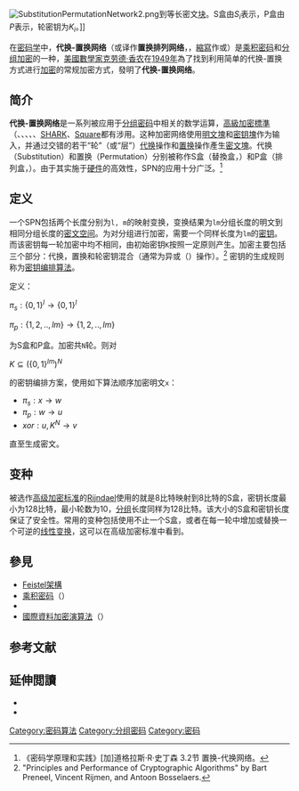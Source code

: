 {{multiple issues|
{{copyedit|for=文法}}
{{expand English|Document-oriented database}}
}}
{{NoteTA
|G1=IT
}}
[[Image:SubstitutionPermutationNetwork2.png|thumb]]到等长密文[[块_(数据存储)|块]]。S盒由''S<sub>i</sub>''表示，P盒由 ''P''表示，轮密钥为''K<sub>i</sub>''。]]

在[[密码学|密码学]]中，'''代换-置换网络'''（或译作'''置换排列网络'''，{{lang-en|Substitution-Permutation Network}}，[[縮寫|縮寫]]作{{lang|en|SP-network}}或{{lang|en|SPN}}）是[[乘积密码|乘积密码]]和[[分组加密|分组加密]]的一种，[[美國|美國]][[數學家|數學家]][[克劳德·香农|克劳德·香农]]在[[1949年|1949年]]為了找到利用简单的代换-置换方式进行[[加密|加密]]的常规加密方式，發明了'''代换-置换网络'''。

==简介==

'''代换-置换网络'''是一系列被应用于[[分组密码|分组密码]]中相关的数学运算，[[高級加密標準|高級加密標準]]（{{lang-en|AES）}}、{{link-en|3-Way}}、{{link-en|Kuznyechik}}、{{link-en|PRESENT|PRESENT_(cipher)}}、{{link-en|SAFER}}、[[SHARK|SHARK]]、[[Square（密碼學）|Square]]都有涉用。这种加密网络使用[[明文|明文]][[块_(数据存储)|塊]]和[[密钥|密钥]][[块_(数据存储)|塊]]作为输入，并通过交错的若干“轮”（或“层”）[[替换式密码|代换]]操作和[[置换|置换]]操作產生[[密文|密文]][[块_(数据存储)|塊]]。代换（Substitution）和置换（Permutation）分别被称作S盒（替換盒，{{lang-en|S-boxes}}）和P盒（排列盒，{{lang-en|P-boxes}}）。由于其实施于[[硬件|硬件]]的高效性，SPN的应用十分广泛。<ref>《密码学原理和实践》[加]道格拉斯·R·史丁森 3.2节 置换-代换网络。</ref>

==定义==
一个SPN包括两个长度分别为<code>l, m</code>的映射变换，变换结果为<code>lm</code>分组长度的明文到相同分组长度的[[密文空间|密文空间]]。为对分组进行加密，需要一个同样长度为<code>lm</code>的[[密钥|密钥]]。而该密钥每一轮加密中均不相同，由初始密钥<code>K</code>按照一定原则产生。加密主要包括三个部分：代换，置换和轮密钥混合（通常为异或（{{lang-en|XOR}}）操作）。<ref>"Principles and Performance of Cryptographic Algorithms" by Bart Preneel, Vincent Rijmen, and Antoon Bosselaers.</ref> 密钥的生成规则称为[[密钥编排算法|密钥编排算法]]。

定义：

<math>\pi_{s}: \lbrace 0,1 \rbrace^l \to \lbrace 0,1 \rbrace^l</math>

<math>\pi_{p}: \lbrace 1,2,..,lm \rbrace \to \lbrace 1,2,..,lm \rbrace</math>

为S盒和P盒。加密共<code>N</code>轮。则对

<math>K \subseteq (\lbrace 0,1 \rbrace^{lm})^N</math>

的密钥编排方案，使用如下算法顺序加密明文<code>x</code>：

* <math>\pi_{s}: x \longrightarrow w</math>
* <math>\pi_{p}: w \longrightarrow u</math>
* <math>xor: u, K^N \longrightarrow v</math>

直至生成密文。

==变种==
被选作[[高级加密标准|高级加密标准]]的[[Rijndael|Rijndael]]使用的就是8比特映射到8比特的S盒，密钥长度最小为128比特，最小轮数为10，[[分组密码|分组]]长度同样为128比特。该大小的S盒和密钥长度保证了安全性。常用的变种包括使用不止一个S盒，或者在每一轮中增加或替换一个可逆的[[线性变换|线性变换]]，这可以在高级加密标准中看到。

== 參見 ==
* [[Feistel架構|Feistel架構]]
* [[乘积密码|乘积密码]]（{{lang-en|Product cipher}}）
* {{tsl|en|Square (cipher)|Square (cipher)}}
* [[國際資料加密演算法|國際資料加密演算法]]（{{lang-en|IDEA}}）

==参考文献==
{{Reflist}}

== 延伸閲讀 ==
*{{cite book |first=Jonathan |last=Katz |first2=Yehuda |last2=Lindell |title=Introduction to Modern Cryptography |publisher=CRC Press |year=2007 |isbn=9781584885511 }}
*{{cite book |first=Douglas R. |last=Stinson |title=Cryptography. Theory and Practice |edition=Third |publisher=Chapman & Hall/CRC |year=2006 |isbn=1584885084 }}


{{Cryptography navbox | block}}
[[Category:密码算法|Category:密码算法]]
[[Category:分组密码|Category:分组密码]]
[[Category:密码|Category:密码]]